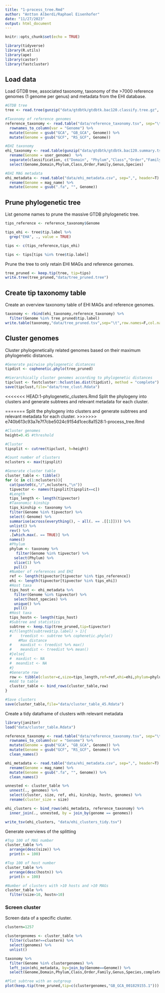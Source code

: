 ```yaml
---
title: "1-process_tree.Rmd"
author: "Antton Alberdi/Raphael Eisenhofer"
date: "11/27/2023"
output: html_document
---
```


```r
knitr::opts_chunk$set(echo = TRUE)
```

```r
library(tidyverse)
library(R.utils)
library(ape)
library(castor)
library(fastcluster)
```

## Load data
Load GTDB tree, associated taxonomy, taxonomy of the >7000 reference genomes (1 genome per genus) and metadata from the EHI database.

```r
#GTDB tree
tree <- read.tree(gunzip("data/gtdbtk/gtdbtk.bac120.classify.tree.gz", remove=FALSE, overwrite=TRUE))

#Taxonomy of reference genomes
reference_taxonomy <- read.table("data/reference_taxonomy.tsv", sep="\t", header=T) %>%
  rownames_to_column(var = "Genome") %>%
  mutate(Genome = gsub("GCA", "GB_GCA", Genome)) %>%
  mutate(Genome = gsub("GCF", "RS_GCF", Genome))

#EHI taxonomy
ehi_taxonomy <- read.table(gunzip("data/gtdbtk/gtdbtk.bac120.summary.tsv.gz", remove=FALSE, overwrite=TRUE), sep="\t", header=T) %>%
  rename(Genome = user_genome)  %>%
  separate(classification, c("Domain", "Phylum","Class","Order","Family","Genus","Species"),  sep =";") %>%
  select(Genome,Domain,Phylum,Class,Order,Family,Genus,Species)

#EHI MAG metadata
ehi_metadata <- read.table("data/ehi_metadata.csv", sep=",", header=T) %>%
  rename(Genome = mag_name) %>%
  mutate(Genome = gsub(".fa", "", Genome))
```

## Prune phylogenetic tree
List genome names to prune the massive GTDB phylogenetic tree.
```r
tips_reference <- reference_taxonomy$Genome

tips_ehi <- tree$tip.label %>%
  grep("EHA", ., value = TRUE)

tips <- c(tips_reference,tips_ehi)

tips <- tips[tips %in% tree$tip.label]
```

Prune the tree to only retain EHI MAGs and reference genomes.
```r
tree_pruned <- keep.tip(tree, tip=tips)
write.tree(tree_pruned,"data/tree_pruned.tree")
```

## Create tip taxonomy table
Create an overview taxonomy table of EHI MAGs and reference genomes.
```r
taxonomy <- rbind(ehi_taxonomy,reference_taxonomy) %>%
  filter(Genome %in% tree_pruned$tip.label)
write.table(taxonomy,"data/tree_pruned.tsv",sep="\t",row.names=F,col.names=T,quote=F)
```

## Cluster genomes
Cluster phylogenetically related genomes based on their maximum phylogenetic distances.

```r

#Generate pairwise phylogenetic distances
tipdist <- cophenetic.phylo(tree_pruned)

#Hierarchically cluster genomes according to phylogenetic distances
tipclust <- fastcluster::hclust(as.dist(tipdist), method = "complete")
save(tipclust,file="data/tree_clust.Rdata")
```

<<<<<<< HEAD:1-phylogenetic_clusters.Rmd
Split the phylogeny into clusters and generate subtrees and relevant metadata for each cluster.

=======
Split the phylogeny into clusters and generate subtrees and relevant metadata for each cluster. 
>>>>>>> e740b613c93a7e7f7cbe5024c9154d1cec8a1528:1-process_tree.Rmd
```r
#Cluster genomes
height=0.45 #threshold

#Cluster
tipsplit <- cutree(tipclust, h=height)

#Count number of clusters
nclusters <- max(tipsplit)

#Generate cluster table
cluster_table <- tibble()
for (c in c(1:nclusters)){
  cat(paste0(c,"/",nclusters,"\n"))
  tipvector <- names(tipsplit[tipsplit==c])
  #Length
  tips_length <- length(tipvector)
  #Taxonomic kinship
  tips_kinship <- taxonomy %>%
  filter(Genome %in% tipvector) %>%
  select(-Genome) %>%
  summarise(across(everything(), ~ all(. == .[[1]]))) %>%
  unlist() %>%
  rev() %>%
  .[which.max(. == TRUE)] %>%
  names()
  #Phylum
  phylum <- taxonomy %>%
     filter(Genome %in% tipvector) %>%
    select(Phylum) %>%
    slice(1) %>%
    pull()
  #Number of references and EHI
  ref <- length(tipvector[tipvector %in% tips_reference])
  ehi <- length(tipvector[tipvector %in% tips_ehi])
  #Host taxa
  tips_host <- ehi_metadata %>%
    filter(Genome %in% tipvector) %>%
    select(host_species) %>%
    unique() %>%
    pull()
  #Host taxa
  tips_hostn <- length(tips_host)
  #Subtree and statistics
  subtree <- keep.tip(tree_pruned,tip=tipvector)
  #if(length(subtree$tip.label) > 1){
  #    treedist <- subtree %>% cophenetic.phylo()
      #Max distance
  #    maxdist <- treedist %>% max()
  #    meandist <- treedist %>% mean()
  #}else{
  #  maxdist <- NA
  #  meandist <- NA
  #}
  #Generate row
  row <- tibble(cluster=c,size=tips_length,ref=ref,ehi=ehi,phylum=phylum,kinship=tips_kinship,hostn=tips_hostn,hosts=list(tips_host),genomes=list(tipvector),tree=list(subtree))
  #Add to table
  cluster_table <- bind_rows(cluster_table,row)
}

#Save clusters
save(cluster_table,file="data/cluster_table_45.Rdata")
```


Create a tidy dataframe of clusters with relevant metadata
```r
library(janitor)
load("data/cluster_table.Rdata")

reference_taxonomy <- read.table("data/reference_taxonomy.tsv", sep="\t", header=T) %>%
  rownames_to_column(var = "Genome") %>%
  mutate(Genome = gsub("GCA", "GB_GCA", Genome)) %>%
  mutate(Genome = gsub("GCF", "RS_GCF", Genome)) %>%
  clean_names()

ehi_metadata <- read.table("data/ehi_metadata.csv", sep=",", header=T) %>%
  rename(Genome = mag_name) %>%
  mutate(Genome = gsub(".fa", "", Genome)) %>%
  clean_names()

unnested <- cluster_table %>%
  unnest(., genomes) %>%
  select(cluster, size, ref, ehi, kinship, hostn, genomes) %>%
  rename(cluster_size = size)

ehi_clusters <- bind_rows(ehi_metadata, reference_taxonomy) %>%
  inner_join(., unnested, by = join_by(genome == genomes))

write_tsv(ehi_clusters, "data/ehi_clusters_tidy.tsv")

```


Generate overviews of the splitting
```r
#Top 100 of MAG number
cluster_table %>%
  arrange(desc(size)) %>%
  print(n = 100)

#Top 100 of host number
cluster_table %>%
  arrange(desc(hostn)) %>%
  print(n = 100)

#Number of clusters with >10 hosts and >10 MAGs
cluster_table %>%
  filter(size>10, hostn>10)
```

### Screen cluster
Screen data of a specific cluster.

```r
clustern=1257

clustergenomes <- cluster_table %>%
  filter(cluster==clustern) %>%
  select(genomes) %>%
  unlist()

taxonomy %>%
  filter(Genome %in% clustergenomes) %>%
  left_join(ehi_metadata, by=join_by(Genome==Genome)) %>%
  select(Genome,Domain,Phylum,Class,Order,Family,Genus,Species,completeness,contamination,size,host_species,sample_type)

#Plot subtree with an outgroup
plot(keep.tip(tree_pruned,tip=c(clustergenomes,"GB_GCA_001829155.1")))
```
